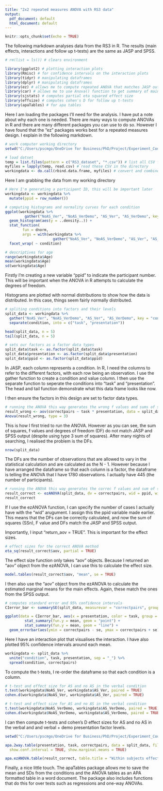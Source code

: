 ```yaml
---
title: "2x2 repeated measures ANOVA with RS3 data"
output:
  pdf_document: default
  html_document: default
---
```


```r
knitr::opts_chunk$set(echo = TRUE)
```

The following markdown analyses data from the RS3 in R. The results (main effects, interactions and follow up t-tests) are the same as JASP and SPSS.

```r
# rm(list = ls()) # clears environment

library(ggplot2) # plotting interaction plots
library(Rmisc) # for confidence intervals on the interaction plots
library(tidyr) # manipulating dataframes
library(dplyr) # manipulating dataframes
library(ez) # allows me to compute repeated ANOVA that matches JASP output
library(car) # allows me to use Anova() function to get summary of main effects and interactions
library(sjstats) # computes partial eta squared effect size
library(effsize) # computes cohen's D for follow up t-tests
library(apaTables) # for apa tables
```

Here I am loading the packages I'll need for the analysis. I have put a note about why each one is needed. There are many ways to compute ANOVAs in R and there are many different packages you can use to do so. However I have found that the "ez" packages works best for a repeated measures design. I explain in the following markdown. 

```r
# work computer working directory
setwd("C:/Users/pscmgo/OneDrive for Business/PhD/Project/Experiment_Code/teachingcode")

# load datset
temp = list.files(pattern = c("RS3_dataset", "*.csv")) # list all CSV files in the directory
myfiles = lapply(temp, read.csv) # read these CSV in the directory
workingdata <- do.call(rbind.data.frame, myfiles) # convert and combine the CSV files into dataframe
```

Here I am grabbing the data from my working directory

```r
# Here I'm generating a participant ID, this will be important later
workingdata <- workingdata %>%
  mutate(ppid = row_number())

# computing histograms and normality curves for each condition
ggplot(workingdata %>%
         gather("NoAS_Ver", "NoAS_VerDemo", "AS_Ver", "AS_VerDemo", key = "condition", value = "correctpairs"), aes(x = correctpairs)) +
  geom_histogram(aes(y = ..density..)) +
  stat_function(
		fun = dnorm, 
		args = with(workingdata %>%
		              gather("NoAS_Ver", "NoAS_VerDemo", "AS_Ver", "AS_VerDemo", key = "condition", value = "correctpairs"), c(mean = mean(correctpairs), sd = sd(correctpairs)))) + 
  facet_wrap( ~ condition)

# descriptives for age
range(workingdata$Age)
mean(workingdata$Age)
sd(workingdata$Age)
```

Firstly I'm creating a new variable "ppid" to indicate the participant number. This will be important when the ANOVA in R attempts to calculate the degrees of freedom. 

Histograms are plotted with normal distributions to show how the data is distributed. In this case, things seem fairly normally distributed.

```r
# spliting conditions into factors and their levels
split_data <- workingdata %>%
  gather("NoAS_Ver", "NoAS_VerDemo", "AS_Ver", "AS_VerDemo", key = "condition", value = "correctpairs") %>%
  separate(condition, into = c("task", "presentation"))

head(split_data, n = 5)
tail(split_data, n = 5)

# sets our factors as a factor data types
split_data$task <- as.factor(split_data$task)
split_data$presentation <- as.factor(split_data$presentation)
split_data$ppid <- as.factor(split_data$ppid)
```

In JASP, each column represents a condition. In R, I need the columns to refer to the different factors, with each row being an observation. I use the gather function to create a condition and value column. I then use the separate function to seperate the conditions into "task" and "presentation". The head and tail function demonstrate what this data frame looks like now.

I then ensure the factors in this design are set to factor data types.

```r
# running the ANOVA this way generates the wrong f values and sums of squares
result_wrong <- aov(correctpairs ~ task * presentation, data = split_data)
Anova(result_wrong, type = 3)
```

This is how I first tried to run the ANOVA. However as you can see, the sum of squares, f values and degrees of freedom (DF) do not match JASP and SPSS output (despite using type 3 sum of squares). After many nights of searching, I realised the problem is the DFs.

```r
nrow(split_data)
```

The DFs are the number of observations that are allowed to vary in the statistical calculation and are calculated as the N - 1. However because I have arranged the dataframe so that each column is a factor, the dataframe is telling the ANOVA that I have 1780 observations. I actually have 445 (the number of participants).

```r
# running the ANOVA this way generates the correc f values and sum of sqaures
result_correct <- ezANOVA(split_data, dv = correctpairs, wid = ppid, within = .(task, presentation), type = 3, detailed = TRUE, return_aov = TRUE)
result_correct
```

If I use the ezANOVA function, I can specify the number of cases I actually have with the "wid" arugument. I assign this the ppid variable made earlier. This means that the DFs can be correctly calculated, and now the sum of squares (SSn), F value and DFs match the JASP and SPSS output.

Importantly, I input "return_aov = TRUE". This is important for the effect sizes.

```r
# effect sizes for the correct ANOVA method
eta_sq(result_correct$aov, partial = TRUE)
```

The effect size function only takes "aov" objects. Because I returned an "aov" object from the ezANOVA, I can use this to calculate the effect size. 

```r
model.tables(result_correct$aov, "mean", se = TRUE)
```

I then also use the "aov" object from the ezANOVA to calculate the estimated marginal means for the main effects. Again, these match the ones from the SPSS output.

```r
# computes standard error and 95% confidence intervals
CIerror_bar <- summarySE(split_data, measurevar = "correctpairs", groupvars = c("task", "presentation"))

ggplot(data = CIerror_bar, aes(x = presentation, color = task, group = task, y = correctpairs)) +
         stat_summary(fun.y = mean, geom = "point") +
         stat_summary(fun.y = mean, geom = "line") +
  geom_errorbar(aes(ymin = correctpairs - se, ymax = correctpairs + se), width = .1)
```

Here I have an interaction plot that visualises the interaction. I have also plotted 95% confidence intervals around each mean.

```r
workingdata <- split_data %>%
  unite("condition", task, presentation, sep = "_") %>%
  spread(condition, correctpairs)
```

To compute the t-tests, I re-order the dataframe so that each condition is a column.

```r
# t-test and effect size for AS and no AS in the verbal condition
t.test(workingdata$NoAS_Ver, workingdata$AS_Ver, paired = TRUE)
cohen.d(workingdata$NoAS_Ver, workingdata$AS_Ver, paired = TRUE)

# t-test and effect size for AS and no AS in the verbal condition
t.test(workingdata$NoAS_VerDemo, workingdata$AS_VerDemo, paired = TRUE)
cohen.d(workingdata$NoAS_VerDemo, workingdata$AS_VerDemo, paired = TRUE)
```

I can then compute t-tests and cohen's D effect sizes for AS and no AS in the verbal and and verbal + demo presentation factor levels.

```r
setwd("C:/Users/pscmgo/OneDrive for Business/PhD/Project/Experiment_Code/teachingcode")

apa.2way.table(presentation, task, correctpairs, data = split_data, filename = "anova_means_table.doc", table.number = 1,
  show.conf.interval = TRUE, show.marginal.means = TRUE)

apa.ezANOVA.table(result_correct, table.title = "Within subjects effects", table.number = 2, filename = "anova_table.doc")
```

Finally, a nice little touch. The apaTables package allows me to save the mean and SDs from the conditions and the ANOVA tables as an APA formatted table in a word document. The package also includes functions that do this for over tests such as regressions and one-way ANOVAs.
